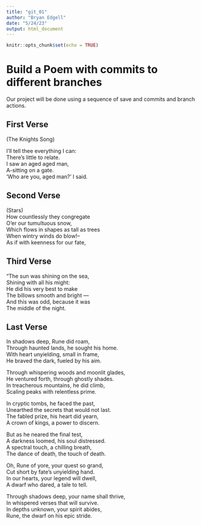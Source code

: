 ```yaml
---
title: "git_01"
author: "Bryan Edgell"
date: "5/24/23"
output: html_document
---
```


```r
knitr::opts_chunk$set(echo = TRUE)
```
# Build a Poem with commits to different branches
Our project will be done using a sequence of save and commits and branch actions.
<!-- Do not modify or change any text in "!--" bracketed areas such as this --- these are instructions to
you, if you change any of this the git program will notice it and compromise your git merging strategy !-->

## First Verse 
<!--Put the first five lines of a poem by Lewis Carrol in this section!-->
(The Knights Song)  
  
I'll tell thee everything I can:    
There's little to relate.    
I saw an aged aged man,    
A-sitting on a gate.    
'Who are you, aged man?' I said.  
  
## Second Verse
<!--Put the first five lines of a poem by Robert Frost here!-->
(Stars)    
How countlessly they congregate    
O'er our tumultuous snow,    
Which flows in shapes as tall as trees    
When wintry winds do blow!--    
As if with keenness for our fate,   
  
## Third Verse
<!--Put the first two verses of The Walrus and the Carpenter here!-->
"The sun was shining on the sea,    
Shining with all his might:    
He did his very best to make    
The billows smooth and bright —    
And this was odd, because it was    
The middle of the night.  
  
## Last Verse
<!--Put a short poem you created using chatGPT of 20 to 30 lines,here!-->
In shadows deep, Rune did roam,  
Through haunted lands, he sought his home.  
With heart unyielding, small in frame,  
He braved the dark, fueled by his aim.  

Through whispering woods and moonlit glades,  
He ventured forth, through ghostly shades.  
In treacherous mountains, he did climb,  
Scaling peaks with relentless prime.  

In cryptic tombs, he faced the past,  
Unearthed the secrets that would not last.  
The fabled prize, his heart did yearn,  
A crown of kings, a power to discern.  

But as he neared the final test,  
A darkness loomed, his soul distressed.  
A spectral touch, a chilling breath,  
The dance of death, the touch of death.  

Oh, Rune of yore, your quest so grand,  
Cut short by fate's unyielding hand.  
In our hearts, your legend will dwell,  
A dwarf who dared, a tale to tell.  

Through shadows deep, your name shall thrive,  
In whispered verses that will survive.  
In depths unknown, your spirit abides,  
Rune, the dwarf on his epic stride.  